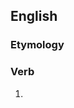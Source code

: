==English==

===Etymology===
{{suffix|en|mumble|eth}}

===Verb===
{{head|en|verb form}}

# {{en-archaic third-person singular of|mumble}}